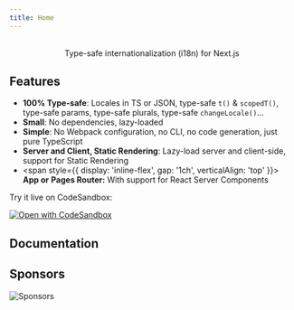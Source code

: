 ```yaml
---
title: Home
---
```



<p align="center">
  <Logo />
  <br />
  <span>Type-safe internationalization (i18n) for Next.js</span>
</p>

## Features

- **100% Type-safe**: Locales in TS or JSON, type-safe `t()` & `scopedT()`, type-safe params, type-safe plurals, type-safe `changeLocale()`...
- **Small**: No dependencies, lazy-loaded
- **Simple**: No Webpack configuration, no CLI, no code generation, just pure TypeScript
- **Server and Client, Static Rendering**: Lazy-load server and client-side, support for Static Rendering
- <span style={{ display: 'inline-flex', gap: '1ch', verticalAlign: 'top' }}><AppIcon /> <strong>App or</strong> <PagesIcon /> <strong>Pages Router:</strong> With support for React Server Components</span>

Try it live on CodeSandbox:

[![Open with CodeSandbox](https://assets.codesandbox.io/github/button-edit-lime.svg)](https://codesandbox.io/p/sandbox/jovial-paper-skkprk?file=%2Fapp%2F%5Blocale%5D%2Fpage.tsx%3A1%2C1)

## Documentation

<Cards>
  <Card title="Browse documentation" href="/docs" />
</Cards>

## Sponsors

![Sponsors](https://github.com/QuiiBz/dotfiles/blob/main/sponsors.png?raw=true)
